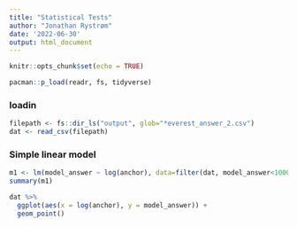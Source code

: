 ```yaml
---
title: "Statistical Tests"
author: "Jonathan Rystrøm"
date: '2022-06-30'
output: html_document
---
```


```r
knitr::opts_chunk$set(echo = TRUE)
```

```r
pacman::p_load(readr, fs, tidyverse)
```
### loadin
```r
filepath <- fs::dir_ls("output", glob="*everest_answer_2.csv")
dat <- read_csv(filepath)
```
### Simple linear model
```r
m1 <- lm(model_answer ~ log(anchor), data=filter(dat, model_answer<100000))
summary(m1)
```
```r
dat %>%
  ggplot(aes(x = log(anchor), y = model_answer)) + 
  geom_point()
```

